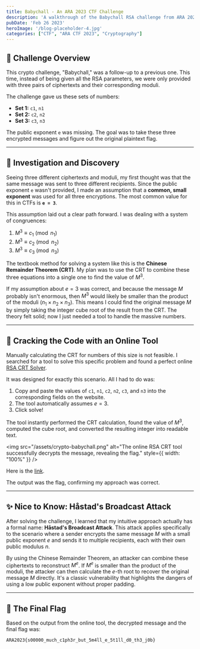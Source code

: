 ```yaml
---
title: Babychall - An ARA 2023 CTF Challenge
description: 'A walkthrough of the Babychall RSA challenge from ARA 2023, solved using the Chinese Remainder Theorem against multiple ciphertexts with a common small exponent.'
pubDate: 'Feb 26 2023'
heroImage: '/blog-placeholder-4.jpg'
categories: ["CTF", "ARA CTF 2023", "Cryptography"]
---
```


## 👶 Challenge Overview

This crypto challenge, "Babychall," was a follow-up to a previous one. This time, instead of being given all the RSA parameters, we were only provided with three pairs of ciphertexts and their corresponding moduli.

The challenge gave us these sets of numbers:
* **Set 1:** `c1`, `n1`
* **Set 2:** `c2`, `n2`
* **Set 3:** `c3`, `n3`

The public exponent `e` was missing. The goal was to take these three encrypted messages and figure out the original plaintext flag.

---

## 🧠 Investigation and Discovery

Seeing three different ciphertexts and moduli, my first thought was that the same message was sent to three different recipients. Since the public exponent `e` wasn't provided, I made an assumption that a **common, small exponent** was used for all three encryptions. The most common value for this in CTFs is **`e = 3`**.

This assumption laid out a clear path forward. I was dealing with a system of congruences:
1.  $M^3 \equiv c_1 \pmod{n_1}$
2.  $M^3 \equiv c_2 \pmod{n_2}$
3.  $M^3 \equiv c_3 \pmod{n_3}$

The textbook method for solving a system like this is the **Chinese Remainder Theorem (CRT)**. My plan was to use the CRT to combine these three equations into a single one to find the value of $M^3$.

If my assumption about $e=3$ was correct, and because the message $M$ probably isn't enormous, then $M^3$ would likely be smaller than the product of the moduli ($n_1 \times n_2 \times n_3$). This means I could find the original message $M$ by simply taking the integer cube root of the result from the CRT. The theory felt solid; now I just needed a tool to handle the massive numbers.

---

## 🔧 Cracking the Code with an Online Tool

Manually calculating the CRT for numbers of this size is not feasible. I searched for a tool to solve this specific problem and found a perfect online [RSA CRT Solver](https://asecuritysite.com/rsa/rsa_ctf02).

It was designed for exactly this scenario. All I had to do was:
1.  Copy and paste the values of `c1`, `n1`, `c2`, `n2`, `c3`, and `n3` into the corresponding fields on the website.
2.  The tool automatically assumes $e=3$.
3.  Click solve!

The tool instantly performed the CRT calculation, found the value of $M^3$, computed the cube root, and converted the resulting integer into readable text.

<img src="/assets/crypto-babychall.png" alt="The online RSA CRT tool successfully decrypts the message, revealing the flag." style={{ width: "100%" }} />

Here is the [link](https://asecuritysite.com/rsa/rsa_ctf02?c_1=50996973104845663108379751131203085432412490198312714663656823648233038479298192861451834246930208140110173699058527919020115432586705400467345647806522331396447650847650133013246673390879222719169248862420278256322967718701700458729207793124758166438641448112314489945863231881982352790765130535004090053677&c_2=2675086354476975422055414666795504683242305948200761348250028401266882028494792724072473530888031343997988485639367375927974100307107406775103695198800703704181414736281388464205429123159605048186634852771717909704864647112817586024682299987868607933059634279556321476204813521201682662328510086496215821461&c_3=37230658243252590743608571105027357862790972987208833213017941171448753815654839901699526651433771324826895355671255944414893947963934979068257310367315935701270804390799121669635153012916402271190722618997500392911737767143316552376495882986935695146970853914275481717400268832644987157988727575513351441919&n_1=105481127267218260612156871017757694550142735824087150106750403579877495059230413046181301355871045357138033343315900732228502875706659244844711538497850413046440270578916645981161000807526427004236918404837363404678029443944950655102252423415631977020625826867728898231382737396728896847618010577420408630133&n_2=93105621059686474816890215494554802831518948420160941703522759121619785851270608634130307450227557987976818162331982289634215037184075864787223681218982602092806757888533587126974091077190242797461318907280759075612577475534626062060960739269828789274137274363970056276139434039315860052556417340696998509271&n_3=65918509650742278494971363290874849181268364316012656769339120004000702945271942533097529884964063109377036715847176196280943807261986848593000424143320280053279021411394267268255337783494901606319687457351586915314662800434632332988978858085931586830283694881538759008360486661936884202274973387108214754101).

The output was the flag, confirming my approach was correct.

---

## ✨ Nice to Know: Håstad's Broadcast Attack

After solving the challenge, I learned that my intuitive approach actually has a formal name: **Håstad's Broadcast Attack**. This attack applies specifically to the scenario where a sender encrypts the same message $M$ with a small public exponent $e$ and sends it to multiple recipients, each with their own public modulus $n$.

By using the Chinese Remainder Theorem, an attacker can combine these ciphertexts to reconstruct $M^e$. If $M^e$ is smaller than the product of the moduli, the attacker can then calculate the $e$-th root to recover the original message $M$ directly. It's a classic vulnerability that highlights the dangers of using a low public exponent without proper padding.

---

## 🚩 The Final Flag

Based on the output from the online tool, the decrypted message and the final flag was:

```
ARA2023{s00000_much_c1ph3r_but_5m4ll_e_5t1ll_d0_th3_j0b}
```